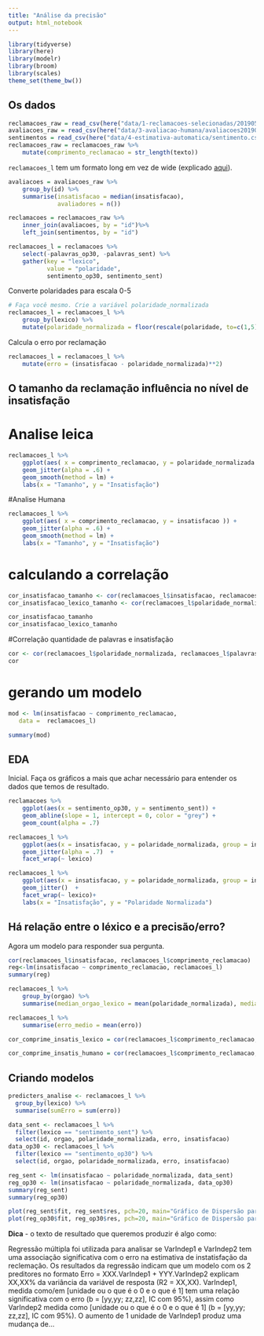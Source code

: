 ```yaml
---
title: "Análise da precisão"
output: html_notebook
---
```


```r
library(tidyverse)
library(here)
library(modelr)
library(broom)
library(scales)
theme_set(theme_bw())
```

## Os dados

```r
reclamacoes_raw = read_csv(here("data/1-reclamacoes-selecionadas/20190515-reclamacoes-selecionadas.csv"))
avaliacoes_raw = read_csv(here("data/3-avaliacao-humana/avaliacoes20190515.csv"), col_names = c("matricula", "id", "insatisfacao"), skip=1)
sentimentos = read_csv(here("data/4-estimativa-automatica/sentimento.csv"))
reclamacoes_raw = reclamacoes_raw %>% 
    mutate(comprimento_reclamacao = str_length(texto))
```

`reclamacoes_l` tem um formato long em vez de wide (explicado [aqui](https://sejdemyr.github.io/r-tutorials/basics/wide-and-long/)).

```r
avaliacoes = avaliacoes_raw %>% 
    group_by(id) %>% 
    summarise(insatisfacao = median(insatisfacao), 
              avaliadores = n())

reclamacoes = reclamacoes_raw %>% 
    inner_join(avaliacoes, by = "id")%>% 
    left_join(sentimentos, by = "id")

reclamacoes_l = reclamacoes %>%  
    select(-palavras_op30, -palavras_sent) %>% 
    gather(key = "lexico", 
           value = "polaridade", 
           sentimento_op30, sentimento_sent)

```

Converte polaridades para escala 0-5

```r
# Faça você mesmo. Crie a variável polaridade_normalizada
reclamacoes_l = reclamacoes_l %>%
    group_by(lexico) %>%
    mutate(polaridade_normalizada = floor(rescale(polaridade, to=c(1,5))))
```

Calcula o erro por reclamação

```r
reclamacoes_l = reclamacoes_l %>% 
    mutate(erro = (insatisfacao - polaridade_normalizada)**2)
```


## O tamanho da reclamação influência no nível de insatisfação

# Analise leica
```r
reclamacoes_l %>% 
    ggplot(aes( x = comprimento_reclamacao, y = polaridade_normalizada )) +
    geom_jitter(alpha = .6) + 
    geom_smooth(method = lm) +
    labs(x = "Tamanho", y = "Insatisfação") 

```

#Analise Humana


```r
reclamacoes_l %>% 
    ggplot(aes( x = comprimento_reclamacao, y = insatisfacao )) +
    geom_jitter(alpha = .6) + 
    geom_smooth(method = lm) +
    labs(x = "Tamanho", y = "Insatisfação") 

```

# calculando a correlação

```r
cor_insatisfacao_tamanho <- cor(reclamacoes_l$insatisfacao, reclamacoes_l$comprimento_reclamacao)
cor_insatisfacao_lexico_tamanho <- cor(reclamacoes_l$polaridade_normalizada, reclamacoes_l$comprimento_reclamacao)

cor_insatisfacao_tamanho
cor_insatisfacao_lexico_tamanho
```


#Correlação quantidade de palavras e insatisfação 
```r
cor <- cor(reclamacoes_l$polaridade_normalizada, reclamacoes_l$palavras)
cor

```
 
# gerando um modelo 

```r
mod <- lm(insatisfacao ~ comprimento_reclamacao, 
   data =  reclamacoes_l)

summary(mod)

```




## EDA

Inicial. Faça os gráficos a mais que achar necessário para entender os dados que temos de resultado.

```r
reclamacoes %>% 
    ggplot(aes(x = sentimento_op30, y = sentimento_sent)) + 
    geom_abline(slope = 1, intercept = 0, color = "grey") + 
    geom_count(alpha = .7) 
```

```r
reclamacoes_l %>% 
    ggplot(aes(x = insatisfacao, y = polaridade_normalizada, group = insatisfacao)) + 
    geom_jitter(alpha = .7)  + 
    facet_wrap(~ lexico)

reclamacoes_l %>% 
    ggplot(aes(x = insatisfacao, y = polaridade_normalizada, group = insatisfacao)) + 
    geom_jitter()  +
    facet_wrap(~ lexico)+
    labs(x = "Insatisfação", y = "Polaridade Normalizada")
```


## Há relação entre o léxico e a precisão/erro?

Agora um modelo para responder sua pergunta.

```r
cor(reclamacoes_l$insatisfacao, reclamacoes_l$comprimento_reclamacao)
reg<-lm(insatisfacao ~ comprimento_reclamacao, reclamacoes_l)
summary(reg)

```

```r
reclamacoes_l %>% 
    group_by(orgao) %>% 
    summarise(median_orgao_lexico = mean(polaridade_normalizada), media_avalicao_humana = mean(insatisfacao), media_pavaras =  mean(palavras))
```
```r
reclamacoes_l %>% 
    summarise(erro_medio = mean(erro))
```

```r

cor_comprime_insatis_lexico = cor(reclamacoes_l$comprimento_reclamacao, reclamacoes_l$polaridade_normalizada)

cor_comprime_insatis_humano = cor(reclamacoes_l$comprimento_reclamacao, reclamacoes_l$insatisfacao)
```

## Criando modelos

```r
predicters_analise <- reclamacoes_l %>% 
  group_by(lexico) %>% 
  summarise(sumErro = sum(erro))

data_sent <- reclamacoes_l %>% 
  filter(lexico == "sentimento_sent") %>% 
  select(id, orgao, polaridade_normalizada, erro, insatisfacao)
data_op30 <- reclamacoes_l %>% 
  filter(lexico == "sentimento_op30") %>% 
  select(id, orgao, polaridade_normalizada, erro, insatisfacao)

reg_sent <- lm(insatisfacao ~ polaridade_normalizada, data_sent)
reg_op30 <- lm(insatisfacao ~ polaridade_normalizada, data_op30)
summary(reg_sent)
summary(reg_op30)

plot(reg_sent$fit, reg_sent$res, pch=20, main="Gráfico de Dispersão para base 1", xlab="Predito", ylab="Residuo")
plot(reg_op30$fit, reg_op30$res, pch=20, main="Gráfico de Dispersão para base 2", xlab="Predito", ylab="Residuo")
```
 


**Dica** - o texto de resultado que queremos produzir é algo como: 

Regressão múltipla foi utilizada para analisar se VarIndep1 e VarIndep2 tem uma associação significativa com o erro na estimativa de instatisfação da reclemação. Os resultados da regressão indicam que um modelo com os 2 preditores no formato Erro = XXX.VarIndep1 + YYY.VarIndep2 explicam XX,XX% da variância da variável de resposta (R2 = XX,XX). VarIndep1, medida como/em     [unidade ou o que é o 0 e o que é 1] tem uma relação significativa com o erro (b = [yy,yy;  zz,zz], IC com 95%), assim como VarIndep2 medida como [unidade ou o que é o 0 e o que é 1] (b = [yy,yy;  zz,zz], IC com 95%). O aumento de 1 unidade de VarIndep1 produz uma mudança de...

